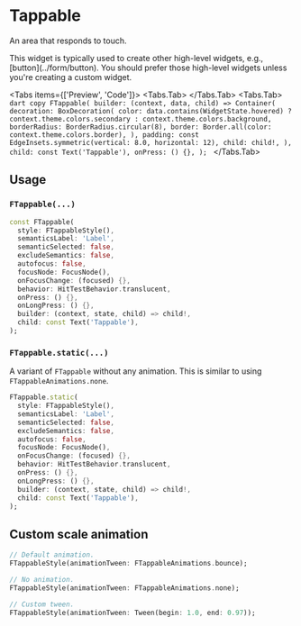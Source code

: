 
# Tappable

An area that responds to touch.

<LinkBadgeGroup>
    <LinkBadge label="API Reference" href="https://pub.dev/documentation/forui/latest/forui.foundation/FTappable-class.html"/>
</LinkBadgeGroup>

<Callout type="info">
  This widget is typically used to create other high-level widgets, e.g., [button](../form/button). You should prefer
  those high-level widgets unless you're creating a custom widget.
</Callout>

<Tabs items={['Preview', 'Code']}>
  <Tabs.Tab>
    <Widget name='tappable' query={{}} height={300}/>
  </Tabs.Tab>
  <Tabs.Tab>
    ```dart copy
    FTappable(
      builder:
          (context, data, child) => Container(
            decoration: BoxDecoration(
              color:
                  data.contains(WidgetState.hovered) ? context.theme.colors.secondary : context.theme.colors.background,
              borderRadius: BorderRadius.circular(8),
              border: Border.all(color: context.theme.colors.border),
            ),
            padding: const EdgeInsets.symmetric(vertical: 8.0, horizontal: 12),
            child: child!,
          ),
      child: const Text('Tappable'),
      onPress: () {},
    );
    ```
  </Tabs.Tab>
</Tabs>

## Usage

### `FTappable(...)`

```dart copy
const FTappable(
  style: FTappableStyle(),
  semanticsLabel: 'Label',
  semanticSelected: false,
  excludeSemantics: false,
  autofocus: false,
  focusNode: FocusNode(),
  onFocusChange: (focused) {},
  behavior: HitTestBehavior.translucent,
  onPress: () {},
  onLongPress: () {},
  builder: (context, state, child) => child!,
  child: const Text('Tappable'),
);
```

### `FTappable.static(...)`

A variant of `FTappable` without any animation. This is similar to using `FTappableAnimations.none`.

```dart copy
FTappable.static(
  style: FTappableStyle(),
  semanticsLabel: 'Label',
  semanticSelected: false,
  excludeSemantics: false,
  autofocus: false,
  focusNode: FocusNode(),
  onFocusChange: (focused) {},
  behavior: HitTestBehavior.translucent,
  onPress: () {},
  onLongPress: () {},
  builder: (context, state, child) => child!,
  child: const Text('Tappable'),
);
```

## Custom scale animation

```dart copy
// Default animation.
FTappableStyle(animationTween: FTappableAnimations.bounce);

// No animation.
FTappableStyle(animationTween: FTappableAnimations.none);

// Custom tween.
FTappableStyle(animationTween: Tween(begin: 1.0, end: 0.97));
```
